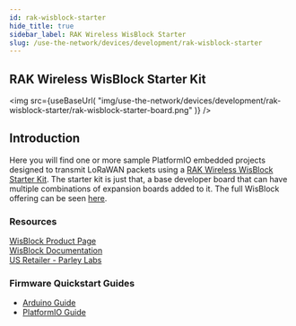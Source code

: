 ```yaml
---
id: rak-wisblock-starter 
hide_title: true
sidebar_label: RAK Wireless WisBlock Starter
slug: /use-the-network/devices/development/rak-wisblock-starter
---
```



## RAK Wireless WisBlock Starter Kit

<img
  src={useBaseUrl(
    "img/use-the-network/devices/development/rak-wisblock-starter/rak-wisblock-starter-board.png"
  )}
/>

## Introduction
Here you will find one or more sample PlatformIO embedded projects
designed to transmit LoRaWAN packets using a [RAK Wireless WisBlock Starter Kit](https://store.rakwireless.com/products/wisblock-starter-kit).
The starter kit is just that, a base developer board that can
have multiple combinations of expansion boards added to it. The full
 WisBlock offering can be seen [here](https://store.rakwireless.com/pages/wisblock).

### Resources
[WisBlock Product Page](https://store.rakwireless.com/products/wisblock-starter-kit)  
[WisBlock Documentation](https://docs.rakwireless.com/Product-Categories/WisBlock/)  
[US Retailer - Parley Labs](https://shop.parleylabs.com)

### Firmware Quickstart Guides

* [Arduino Guide](/use-the-network/devices/development/rak-wisblock-starter/arduino)
* [PlatformIO Guide](/use-the-network/devices/development/rak-wisblock-starter/platformio)
